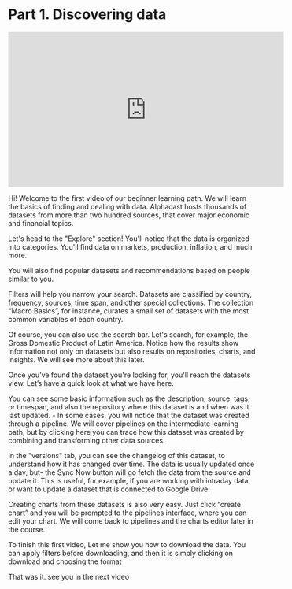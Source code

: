 # Part 1. Discovering data

<iframe width="560" height="315" src="https://www.youtube.com/embed/RdZZFECbeNs" title="YouTube video player" frameborder="0" allow="accelerometer; autoplay; clipboard-write; encrypted-media; gyroscope; picture-in-picture; web-share" allowfullscreen></iframe>

Hi! Welcome to the first video of our beginner learning path. We will learn the basics of finding and dealing with data. Alphacast hosts thousands of datasets from more than two hundred sources, that cover major economic and financial topics.

Let's head to the "Explore" section! You'll notice that the data is organized into categories. You'll find data on markets, production, inflation, and much more.

You will also find popular datasets and recommendations based on people similar to you.

Filters will help you narrow your search. Datasets are classified by country, frequency, sources, time span, and other special collections. The collection “Macro Basics”, for instance, curates a small set of datasets with the most common variables of each country.

Of course, you can also use the search bar.  Let's search, for example, the Gross Domestic Product of Latin America. Notice how the results show information not only on datasets but also results on repositories, charts, and insights. We will see more about this later.

Once you’ve found the dataset you're looking for, you'll reach the datasets view. Let’s have a quick look at what we have here. 

You can see some basic information such as the description, source, tags, or timespan, and also the repository where this dataset is and when was it last updated. - In some cases, you will notice that the dataset was created through a pipeline. We will cover pipelines on the intermediate learning path, but by clicking here you can trace how this dataset was created by combining and transforming other data sources.

In the "versions" tab, you can see the changelog of this dataset, to understand how it has changed over time. The data is usually updated once a day, but- the Sync Now button will go fetch the data from the source and update it. This is useful, for example, if you are working with intraday data, or want to update a dataset that is connected to Google Drive.

Creating charts from these datasets is also very easy.  Just click “create chart” and you will be prompted to the pipelines interface, where you can edit your chart. We will come back to pipelines and the charts editor later in the course.

To finish this first video, Let me show you how to download the data. You can apply filters before downloading, and then it is simply clicking on download and choosing the format 

That was it. see you in the next video